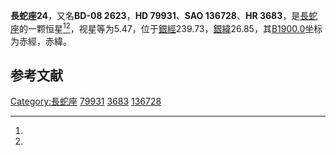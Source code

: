 {{Starbox begin
| name = 長蛇座24
}}
{{Starbox observe
| epoch = [[J2000.0|J2000.0]]
| constell = [[長蛇座|長蛇座]]<ref name=SIMBAD>{{cite web
 | url=http://simbad.u-strasbg.fr/simbad/sim-id?Ident=HR+3683
 | title =Pulsating variable Star
 | publisher=Centre de Données astronomiques de Strasbourg
 | work=SIMBAD
 | accessdate=2012-07-13}}</ref><ref name=DATA>{{cite web
 | url=http://vizier.u-strasbg.fr/viz-bin/VizieR-5?-out.add=.&-source=5050&-corr=PK=HR&-out.max=9999&HR=3683
 | title=VizieR Detailed Page
 | accessdate=2012-07-13
 | archive-date=2016-03-05
 | archive-url=https://web.archive.org/web/20160305000530/http://vizier.u-strasbg.fr/viz-bin/VizieR-5?-out.add=.&-source=5050&-corr=PK=HR&-out.max=9999&HR=3683
 | dead-url=no
 }}</ref>
| 星官 = 
| ra = {{RA|9|16|41.3}}<ref name=SIMBAD /><ref name=DATA />
| dec = {{DEC|-8|44|41}}<ref name=SIMBAD /><ref name=DATA />
| appmag_v = 5.47<ref name=SIMBAD /><ref name=DATA />
}}
{{Starbox character
| class = B9III<ref name=SIMBAD /><ref name=DATA />
| b-v = -0.09<ref name=SIMBAD /><ref name=DATA />
| u-b = -0.3<ref name=SIMBAD /><ref name=DATA />
| r-i = <ref name=SIMBAD /><ref name=DATA />
| variable = 
}}
{{Starbox astrometry
| radial_v = -0.3
| prop_mo_ra = 10
| parallax = 
| p_error = 
}}
{{Starbox catalog
| names =BD-08 2623，[[SAO星表|SAO]] 136728，[[HD星表|HD]] 79931，[[HR星表|HR]] 3683}}
{{Starbox reference |Simbad=HR+3683}}
{{Starbox end}}

'''長蛇座24'''，又名'''BD-08 2623'''，'''HD 79931'''、'''SAO 136728'''、'''HR 3683'''，是[[長蛇座|長蛇座]]的一颗恒星<ref name=SIMBAD /><ref name=DATA />，视星等为5.47，位于[[銀道座標系|銀經]]239.73，[[銀道座標系|銀緯]]26.85，其[[B1900.0|B1900.0]]坐标为赤經{{RA|9|11|47.4}}，赤緯{{DEC|-8|26.85|38}}。

== 参考文献 ==
{{reflist}}

{{star-stub}}

{{長蛇座恒星}}
{{星官|星宿|7|15}}
[[Category:長蛇座|Category:長蛇座]]
[[Category:HD和HDE天體|79931]]
[[Category:HR天體|3683]]
[[Category:SAO天體|136728]]
